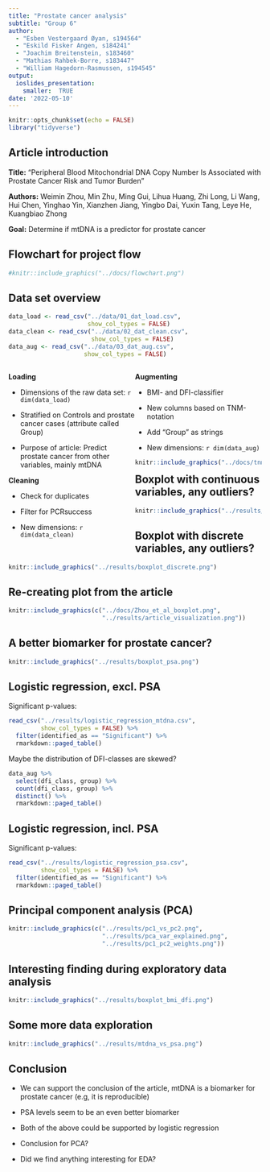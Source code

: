 ```yaml
---
title: "Prostate cancer analysis"
subtitle: "Group 6"
author:
  - "Esben Vestergaard Øyan, s194564"
  - "Eskild Fisker Angen, s184241"
  - "Joachim Breitenstein, s183460"
  - "Mathias Rahbek-Borre, s183447"
  - "William Hagedorn-Rasmussen, s194545"
output:
  ioslides_presentation:
    smaller:  TRUE
date: '2022-05-10'
---
```


```r
knitr::opts_chunk$set(echo = FALSE)
library("tidyverse")
```
## Article introduction

**Title:** "Peripheral Blood Mitochondrial DNA Copy Number Is Associated with Prostate Cancer Risk and Tumor Burden"

**Authors:** Weimin Zhou, Min Zhu, Ming Gui, Lihua Huang, Zhi Long, Li Wang, Hui Chen, Yinghao Yin, Xianzhen Jiang, Yingbo Dai, Yuxin Tang, Leye He, Kuangbiao Zhong

**Goal:** Determine if mtDNA is a predictor for prostate cancer

## Flowchart for project flow
```r
#knitr::include_graphics("../docs/flowchart.png")
```

## Data set overview
```r
data_load <- read_csv("../data/01_dat_load.csv",
                      show_col_types = FALSE)
data_clean <- read_csv("../data/02_dat_clean.csv",
                       show_col_types = FALSE)
data_aug <- read_csv("../data/03_dat_aug.csv",
                     show_col_types = FALSE)
```

<div style="float: left; width: 50%;">
**Loading**  

- Dimensions of the raw data set: `r dim(data_load)` 

- Stratified on Controls and prostate cancer cases (attribute called Group)  

- Purpose of article: Predict prostate cancer from other variables, mainly mtDNA

**Cleaning**  

- Check for duplicates  

- Filter for PCRsuccess  

- New dimensions: `r dim(data_clean)` 
</div>

<div style="float: right; width: 50%;">

**Augmenting**  

- BMI- and DFI-classifier  

- New columns based on TNM-notation  

- Add "Group" as strings  

- New dimensions: `r dim(data_aug)` 

```r
knitr::include_graphics("../docs/tnm_notation.png")
```

</div>

## Boxplot with continuous variables, any outliers?
```r
knitr::include_graphics("../results/boxplot_continuous.png")
```

## Boxplot with discrete variables, any outliers?
```r
knitr::include_graphics("../results/boxplot_discrete.png")
```

## Re-creating plot from the article
```r
knitr::include_graphics(c("../docs/Zhou_et_al_boxplot.png",
                          "../results/article_visualization.png"))
```

## A better biomarker for prostate cancer?
```r
knitr::include_graphics("../results/boxplot_psa.png")
```

## Logistic regression, excl. PSA {.build}
Significant p-values:
```r
read_csv("../results/logistic_regression_mtdna.csv",
         show_col_types = FALSE) %>%
  filter(identified_as == "Significant") %>% 
  rmarkdown::paged_table()
```

<div>
Maybe the distribution of DFI-classes are skewed?
```r
data_aug %>% 
  select(dfi_class, group) %>% 
  count(dfi_class, group) %>% 
  distinct() %>% 
  rmarkdown::paged_table()
```
</div>

## Logistic regression, incl. PSA
Significant p-values:
```r
read_csv("../results/logistic_regression_psa.csv",
         show_col_types = FALSE) %>%
  filter(identified_as == "Significant") %>% 
  rmarkdown::paged_table()
```

## Principal component analysis (PCA)
```r
knitr::include_graphics(c("../results/pc1_vs_pc2.png",
                          "../results/pca_var_explained.png",
                          "../results/pc1_pc2_weights.png"))
```

## Interesting finding during exploratory data analysis
```r
knitr::include_graphics("../results/boxplot_bmi_dfi.png")
```

## Some more data exploration
```r
knitr::include_graphics("../results/mtdna_vs_psa.png")
```


## Conclusion {.build}
- We can support the conclusion of the article, mtDNA is a biomarker for prostate cancer (e.g, it is reproducible)  

<div>
- PSA levels seem to be an even better biomarker
</div>

<div>
- Both of the above could be supported by logistic regression
</div>

<div>
- Conclusion for PCA?
</div>

<div>
- Did we find anything interesting for EDA?
</div>
